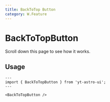 ```yaml
---
title: BackToTop Button
category: W.Feature
---
```



# BackToTopButton

Scroll down this page to see how it works.

<div className="space-y-12">

  <Demo title="">
    <div className="h-[2000px]"></div>
    <BackToTopButton />
  </Demo>
</div>

## Usage

```astro
---
import { BackToTopButton } from 'yt-astro-ui';
---

<BackToTopButton />
```
